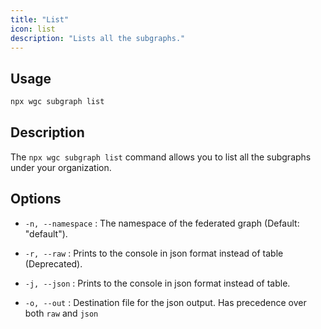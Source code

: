 ```yaml
---
title: "List"
icon: list
description: "Lists all the subgraphs."
---
```


## Usage

```bash
npx wgc subgraph list
```

## Description

The `npx wgc subgraph list` command allows you to list all the subgraphs under your organization.

## Options

- `-n, --namespace` : The namespace of the federated graph (Default: "default").

- `-r, --raw` : Prints to the console in json format instead of table (Deprecated).

- `-j, --json` : Prints to the console in json format instead of table.

- `-o, --out` : Destination file for the json output. Has precedence over both `raw` and `json`
